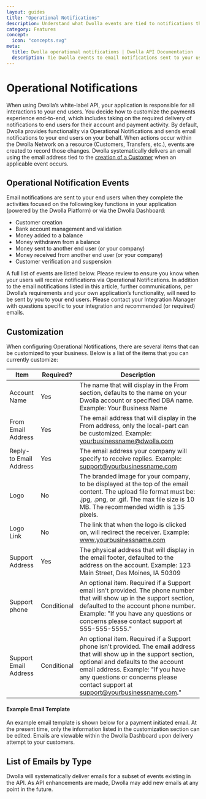 ```yaml
---
layout: guides
title: "Operational Notifications"
description: Understand what Dwolla events are tied to notifications that are sent to your end users. Preview the customizable email templates here.
category: Features
concept:
  icon: "concepts.svg"
meta:
  title: Dwolla operational notifications | Dwolla API Documentation
  description: Tie Dwolla events to email notifications sent to your users. Preview what the operational notifications will look like.
---
```


# Operational Notifications

When using Dwolla’s white-label API, your application is responsible for all interactions to your end users. You decide how to customize the payments experience end-to-end, which includes taking on the required delivery of notifications to end users for their account and payment activity. By default, Dwolla provides functionality via Operational Notifications and sends email notifications to your end users on your behalf. When actions occur within the Dwolla Network on a resource (Customers, Transfers, etc.), events are created to record those changes. Dwolla systematically delivers an email using the email address tied to the [creation of a Customer](https://docs.dwolla.com/#customers) when an applicable event occurs.

## Operational Notification Events

Email notifications are sent to your end users when they complete the activities focused on the following key functions in your application (powered by the Dwolla Platform) or via the Dwolla Dashboard:

- Customer creation
- Bank account management and validation
- Money added to a balance
- Money withdrawn from a balance
- Money sent to another end user (or your company)
- Money received from another end user (or your company)
- Customer verification and suspension

A full list of events are listed below. Please review to ensure you know when your users will receive notifications via Operational Notifications. In addition to the email notifications listed in this article, further communications, per Dwolla’s requirements and your own application’s functionality, will need to be sent by you to your end users. Please contact your Integration Manager with questions specific to your integration and recommended (or required) emails.

## Customization

When configuring Operational Notifications, there are several items that can be customized to your business. Below is a list of the items that you can currently customize:

| Item                   | Required?   | Description                                                                                                                                                                                                                                                                            |
| ---------------------- | ----------- | -------------------------------------------------------------------------------------------------------------------------------------------------------------------------------------------------------------------------------------------------------------------------------------- |
| Account Name           | Yes         | The name that will display in the From section, defaults to the name on your Dwolla account or specified DBA name. Example: Your Business Name                                                                                                                                         |
| From Email Address     | Yes         | The email address that will display in the From address, only the local-part can be customized. Example: yourbusinessname@dwolla.com                                                                                                                                                   |
| Reply-to Email Address | Yes         | The email address your company will specify to receive replies. Example: support@yourbusinessname.com                                                                                                                                                                                  |
| Logo                   | No          | The branded image for your company, to be displayed at the top of the email content. The upload file format must be: .jpg, .png, or .gif. The max file size is 10 MB. The recommended width is 135 pixels.                                                                             |
| Logo Link              | No          | The link that when the logo is clicked on, will redirect the receiver. Example: www.yourbusinessname.com                                                                                                                                                                               |
| Support Address        | Yes         | The physical address that will display in the email footer, defaulted to the address on the account. Example: 123 Main Street, Des Moines, IA 50309                                                                                                                                    |
| Support phone          | Conditional | An optional item. Required if a Support email isn't provided. The phone number that will show up in the support section, defaulted to the account phone number. Example: "If you have any questions or concerns please contact support at 555-555-5555."                               |
| Support Email Address  | Conditional | An optional item. Required if a Support phone isn't provided. The email address that will show up in the support section, optional and defaults to the account email address. Example: "If you have any questions or concerns please contact support at support@yourbusinessname.com." |

#### Example Email Template

An example email template is shown below for a payment initiated email. At the present time, only the information listed in the customization section can be edited. Emails are viewable within the Dwolla Dashboard upon delivery attempt to your customers.

## List of Emails by Type

Dwolla will systematically deliver emails for a subset of events existing in the API. As API enhancements are made, Dwolla may add new emails at any point in the future.
